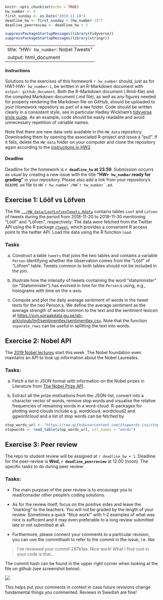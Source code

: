 ```r
knitr::opts_chunk$set(echo = TRUE)
hw_number <- 5
first_sunday <- as.Date("2019-11-10") 
deadline_hw <- first_sunday + (hw_number-1)*7 
deadline_peerreview <- deadline_hw + 3

suppressPackageStartupMessages(library(tidyverse))
suppressPackageStartupMessages(library(stringr))

```
---
title: "HW`r hw_number`: Nobel Tweets"
output: html_document
---

#### Instructions

Solutions to the exercises of this homework `r hw_number` should, just as for HW1-HW`r hw_number-1`, be written in an R-Markdown document with `output: github_document`. Both the R-Markdown document (.Rmd-file) and the compiled Markdown document (.md file), as well as any figures needed for properly rendering the Markdown file on GitHub, should be uploaded to your Homework repository as part of a `HW4` folder. Code should be written clearly in a consistent style, see in particular Hadley Wickham’s [tidyverse style guide](https://style.tidyverse.org/). As an example, code should be easily readable and avoid unnecessary repetition of variable names.

Note that there are new data-sets available in the `HW_data` repository. Downloading them by opening the associated R-project and issue a “pull”. If it fails, delete the `HW_data` folder on your computer and clone the repository again according to the [instructions in HW2](HW2.html).

#### Deadline 

Deadline for the homework is **`r deadline_hw` at 23.59**. Submission occurrs as usual by creating a new issue with the title **"HW`r hw_number` ready for grading"** in your repository. Please also add a link from your repository's `README.md` file to ``HW`r hw_number`/HW`r hw_number`.md``.

## Exercise 1: Lööf vs Löfven

The file [`../HW_data/LoofLofvenTweets.Rdata`](https://github.com/mt5013-ht19/HW_data/blob/master/LoofLofvenTweets.Rdata) contains tables `Loof` and `Lofven` of tweets during the period from 2018-11-20 to 2018-11-30 mentioning “Lööf” and “Löfven”, respectively. The data were fetched from the Twitter API using the R package [`rtweet`](https://cran.r-project.org/web/packages/rtweet/index.html), which provides a convenient R access point to the twitter API. Load the data using the R function `load`.

### Tasks
a. Construct a table `tweets` that joins the two tables and contains a variable `Person` identifying whether the observation comes from the “Lööf” of “Löfven” table. Tweets common to both tables should not be included in the join.

b. Illustrate how the intensity of tweets containing the word “statsminister” (or “Statsminister”) has evolved in time for the `Person`:s using, e.g., histograms with time on the x-axis.

c. Compute and plot the daily average sentiment of words in the tweet texts for the two Person:s. We define the average sentiment as the average strength of words common to the text and the sentiment lexicon at [https://svn.spraakdata.gu.se/sb-arkiv/pub/lmf/sentimentlex/sentimentlex.csv](https://svn.spraakdata.gu.se/sb-arkiv/pub/lmf/sentimentlex/sentimentlex.csv). Note that the function `separate_rows` can be useful in splitting the text into words.

## Exercise 2: Nobel API

The [2019 Nobel lectures](https://www.nobelprize.org/ceremonies/nobel-week-2019/) start this week. The Nobel foundation even maintains an API to look up information about the Nobel Laureates. 

### Tasks:

a. Fetch a list in JSON format with information on the Nobel prizes in Literature from [The Nobel Prize API](https://nobelprize.readme.io/).

b. Extract all the prize motivations from the JSON-list, convert into a character vector of words, remove stop words and visualise the relative frequencies of remaining words in a word-cloud. R-packages for plotting word clouds include e.g. wordcloud, wordcloud2 and ggwordcloud and a list of stop words can be fetched by

```r
stop_words_url <- "https://raw.githubusercontent.com/stopwords-iso/stopwords-en/master/stopwords-en.txt"
stopwords <- read_table(stop_words_url, col_names = "words")
```

## Exercise 3: Peer review

The repo to student review will be assigned at `r deadline_hw + 1`. Deadline for the peer-review is **Wed, `r deadline_peerreview`** at 12:00 (noon). The specific tasks to do during peer review:

### Tasks:

- The main purpose of the peer review is to encourage you to read/consider other people's coding solutions.

- As for the review itself, focus on the positive sides and leave the "marking" to the teachers. You will not be graded by the length of your review. Sometimes a quick "Nice work!" with 1-2 examples of what was nice is sufficient and it may even preferable to a long review submitted late or not submitted at all.

- Furthermore, please connect your comments to a particular revision, you can use the commithash to refer to the commit in the issue, i.e. like

> I've reviewed your commit 287b1ae. Nice work! What I find cool in your code is that...

The commit hash can be found in the upper right corner when looking at the file on github (see screenshot below).

![](commithash.png)

This helps put your comments in context in case future revisions change fundamental things you commented. Reviews in Swedish are fine!



